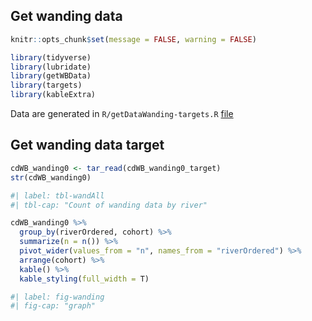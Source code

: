 ## Get wanding data

```r
knitr::opts_chunk$set(message = FALSE, warning = FALSE)
```

```r
library(tidyverse)
library(lubridate)
library(getWBData)
library(targets)
library(kableExtra)
```

Data are generated in `R/getDataWanding-targets.R` [file](https://github.com/bletcher/wbBook_quarto_targets/blob/main/R/getDataWanding_targets.R)  


## Get wanding data target

```r

cdWB_wanding0 <- tar_read(cdWB_wanding0_target)
str(cdWB_wanding0)

```

```r
#| label: tbl-wandAll
#| tbl-cap: "Count of wanding data by river"

cdWB_wanding0 %>% 
  group_by(riverOrdered, cohort) %>% 
  summarize(n = n()) %>%
  pivot_wider(values_from = "n", names_from = "riverOrdered") %>%
  arrange(cohort) %>%
  kable() %>%
  kable_styling(full_width = T)
```

```r
#| label: fig-wanding
#| fig-cap: "graph"


```

